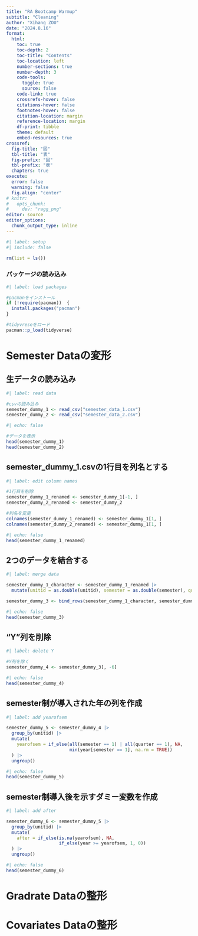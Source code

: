 ```yaml
---
title: "RA Bootcamp Warmup"
subtitle: "Cleaning"
author: "Xihang ZOU"
date: "2024.8.16"
format:
  html:
    toc: true
    toc-depth: 2
    toc-title: "Contents"
    toc-location: left
    number-sections: true
    number-depth: 3
    code-tools:
      toggle: true
      source: false
    code-link: true
    crossrefs-hover: false
    citations-hover: false
    footnotes-hover: false
    citation-location: margin
    reference-location: margin
    df-print: tibble
    theme: default
    embed-resources: true
crossref:
  fig-title: "図"
  tbl-title: "表"
  fig-prefix: "図"
  tbl-prefix: "表"
  chapters: true
execute:
  error: false
  warning: false
  fig.align: "center"
# knitr:
#   opts_chunk:
#     dev: "ragg_png"
editor: source
editor_options:
  chunk_output_type: inline
---
```


```r
#| label: setup
#| include: false

rm(list = ls())
```


### パッケージの読み込み {.unnumbered}

```r
#| label: load packages

#pacmanをインストール
if (!require(pacman))  {
  install.packages("pacman")
}

#tidyvreseをロード
pacman::p_load(tidyverse)
```

# Semester Dataの変形

## 生データの読み込み

```r
#| label: read data

#csvの読み込み
semester_dummy_1 <- read_csv("semester_data_1.csv")
semester_dummy_2 <- read_csv("semester_data_2.csv")
```

```r
#| echo: false

#データを表示
head(semester_dummy_1)
head(semester_dummy_2)
```

## semester_dummy_1.csvの1行目を列名とする

```r
#| label: edit column names

#1行目を削除
semester_dummy_1_renamed <- semester_dummy_1[-1, ]
semester_dummy_2_renamed <- semester_dummy_2

#列名を変更
colnames(semester_dummy_1_renamed) <- semester_dummy_1[1, ]
colnames(semester_dummy_2_renamed) <- semester_dummy_1[1, ]
```

```r
#| echo: false
head(semester_dummy_1_renamed)
```

## 2つのデータを結合する

```r
#| label: merge data

semester_dummy_1_character <- semester_dummy_1_renamed |> 
  mutate(unitid = as.double(unitid), semester = as.double(semester), quarter = as.double(quarter), year = as.double(year), Y = as.double(Y))

semester_dummy_3 <- bind_rows(semester_dummy_1_character, semester_dummy_2_renamed)

```

```r
#| echo: false
head(semester_dummy_3)
```

## "Y"列を削除

```r
#| label: delete Y

#Y列を除く
semester_dummy_4 <- semester_dummy_3[, -6]
```

```r
#| echo: false
head(semester_dummy_4)
```
## semester制が導入された年の列を作成

```r
#| label: add yearofsem

semester_dummy_5 <- semester_dummy_4 |> 
  group_by(unitid) |> 
  mutate(
    yearofsem = if_else(all(semester == 1) | all(quarter == 1), NA, 
                        min(year[semester == 1], na.rm = TRUE))
  ) |> 
  ungroup()
```


```r
#| echo: false
head(semester_dummy_5)
```

## semester制導入後を示すダミー変数を作成

```r
#| label: add after

semester_dummy_6 <- semester_dummy_5 |> 
  group_by(unitid) |> 
  mutate(
    after = if_else(is.na(yearofsem), NA, 
                    if_else(year >= yearofsem, 1, 0))
  ) |> 
  ungroup()
```

```r
#| echo: false
head(semester_dummy_6)
```

# Gradrate Dataの整形

# Covariates Dataの整形